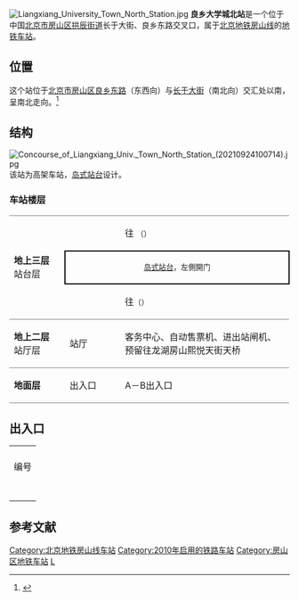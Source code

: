{{noteTA 
|G1 =Railway}}
{{Infobox station
|name = 良乡大学城北
|eng_name = Liangxiang Daxuechengbei<ref>原英文名Liangxiang University Town North</ref><ref name=map2021>{{cite web|url=https://www.bjsubway.com/subway/images/luwangtu.png|title=北京城市轨道交通线网图|date=2021-12-31}}</ref>
|linecolour = {{北京地铁颜色|房}}
|image = Platform of Liangxiang Univ. Town North Station (20210924100623).jpg
|caption = 良乡大学城北站站台
|other_name = 
|country = {{PRC}}
|borough = [[北京市|北京市]][[房山区|房山区]][[拱辰街道_(北京市)|拱辰街道]]
|address = 长于大街、良乡东路交叉口
|coordinates = {{Coord|39.725487|116.166786|type:railwaystation_region:CN-11_source:GoogleMaps|display=inline,title}}
|elevation = 
|operator = [[北京市地铁运营有限公司|北京市地铁运营有限公司]]
|lines = {{北京地铁线路名|房|SL}}
|distance = 
|platform = 1个[[岛式站台|岛式站台]]
|tracks = 2条
|bus_routes = 
|bus_stands = 
|connections = 公交线路：<br/>F1内/外环、F2内/外环、F12、F46、F81（地铁良乡大学城北站）
|structure = 高架车站
|hall = 整体式站厅
|depth = 
|levels = 
|interchange = 
|former = 水碾屯站（规划名）<ref>{{cite news|url=http://www.chinanews.com/gn/news/2010/03-24/2188047.shtml|title=北京房山轨道线11座车站位置公布|work=[[北京晚报|北京晚报]]|date=2010-03-24|accessdate=2021-10-03}}</ref>
|exits = 
|elevator = 
|escalator = 
|architect = 
|architectural_style = 
|colour = {{colorbox|#9834e0}} 藍紫色
|type = 
|status = 运营中
|code = 
|zone = 
|classification = 
|website = 
|built = 
|opened = 2010年12月30日
|pass_year = 
|passengers = 
|pass_system = 
|pass_rank = 
|mpassengers = 
|trains = 
|station_hours = 
|hours = 
|first = {{北京地铁线路名|房|S}}
:往{{北京地铁起讫站|房山|L}}：05:10
:往{{北京地铁起讫站|房山|R}}：06:19
|last = {{北京地铁线路名|房|S}}
:往{{北京地铁起讫站|房山|L}}：22:32
:往{{北京地铁起讫站|房山|R}}：23:46
|adjacent = {{adjacent stations|system=北京地铁|line=房|left=广阳城|right=良乡大学城|note-left=2.003km|note-mid=距离[[东管头南站|东管头南]]23.561km|note-right=1.188km}}
|other_services = 
|route_map = {{Routemap|inline=yes|map=
uSTRf\uSTRg~~ ~~{{rmr|Licon=U|{{stl|北京地铁|广阳城}}}}
uSTR+BSl\uSTR+BSr
uSTR+BSl\uSTR+BSr
uSTRf\uSTRg~~ ~~{{rmr|Licon=D|{{stl|北京地铁|良乡大学城}}}}
}}
}}
[[File:Liangxiang_University_Town_North_Station.jpg|thumb]]
'''良乡大学城北站'''是一个位于中国[[北京市|北京市]][[房山区|房山区]][[拱辰街道_(北京市)|拱辰街道]]长于大街、良乡东路交叉口，属于[[北京地铁|北京地铁]][[北京地铁房山线|房山线]]的[[地铁车站|地铁车站]]。

==位置==
这个站位于[[北京市|北京市]][[房山区|房山区]][[良乡东路|良乡东路]]（东西向）与[[长于大街|长于大街]]（南北向）交汇处以南，呈南北走向。<ref>{{cite web|url=http://www.bjghw.gov.cn/web/static/articles/catalog_14300/article_ff808081271d5bde01278a0a8f0901ce/ff808081271d5bde01278a0a8f0901ce.html|title=轨道交通房山线规划方案公告|publisher=[[北京市规划委员会|北京市规划委员会]]|date=2010-03-23|accessdate=2010-12-25|archive-url=https://web.archive.org/web/20100728091831/http://www.bjghw.gov.cn/web/static/articles/catalog_14300/article_ff808081271d5bde01278a0a8f0901ce/ff808081271d5bde01278a0a8f0901ce.html|archive-date=2010-07-28|dead-url=yes}}</ref>

== 结构 ==
[[File:Concourse_of_Liangxiang_Univ._Town_North_Station_(20210924100714).jpg|thumb]]
该站为高架车站，[[岛式站台|岛式站台]]设计。
=== 车站楼层 ===
{|cellspacing=0 cellpadding=3
|style="border-bottom:solid 1px gray;border-top:solid 1px gray;" rowspan=3 width=100|'''地上三层'''<br />站台层
|style="border-top:solid 1px gray;" width=100|{{arrow|L}}
|style="border-top:solid 1px gray;" width=350|{{北京地铁线路名|房|c}} <!--非跨线车--> 往{{站|东管头南}} <!--/ 跨线车往{{站|国家图书馆}} ({{北京地铁线路名|9|c}}) -->  <small>（{{站|广阳城}}）
|-
|style="border-right:solid 2px black;border-left:solid 2px black;border-top:solid 2px black;border-bottom:solid 2px black;" colspan=2|<center><small>[[岛式站台|岛式站台]]，左側開门</small></center>
|-
|style="border-bottom:solid 1px gray;"|{{arrow|R}}
|style="border-bottom:solid 1px gray;"|{{北京地铁线路名|房|c}}往{{站|阎村东}}<small>（{{站|良乡大学城}}）</small>
|-
|style="border-bottom:solid 1px gray;"|'''地上二层'''<br />站厅层
|style="border-bottom:solid 1px gray;"|站厅
|style="border-bottom:solid 1px gray;"|客务中心、自动售票机、进出站闸机、预留往龙湖房山熙悦天街天桥
|-
|style="border-bottom:solid 1px gray;"|'''地面层'''
|style="border-bottom:solid 1px gray;"|出入口
|style="border-bottom:solid 1px gray;"|A－B出入口
|}

== 出入口 ==
{| class="wikitable"
| colspan="6" align="center" bgcolor="{{北京地铁颜色|房}}" |
|-
! 编号
! 指示
! 建议前往的目的地
! 图片
! 无障碍设施
|-
|{{港鐵出口|A|1|附=升}}
|长于大街、长虹东路
|北京理工大学附属实验学校、远洋新仕界
|[[File:Exit_A1_of_Liangxiang_Univ._Town_North_Station_(20210924100933).jpg|150px]]
|[[File:Exit_A1_lift_of_Liangxiang_Univ._Town_North_Station_(20210924100913).jpg|150px]]
|-
|{{港鐵出口|A|2}}
|长于大街、良乡东路
|卓秀北街、绿地诺亚方舟、[[北京理工大学|北京理工大学]]良乡校区
|[[File:Exit_A2_of_Liangxiang_Univ._Town_North_Station_(20210924100852).jpg|150px]]
|{{n/a}}
|-
|{{港鐵出口|B|1|附=升}}
|长于大街、良乡东路
|水碾屯新村、龙湖熙悦天街
|[[File:Exit_B1_of_Liangxiang_Univ._Town_North_Station_(20210924101330).jpg|150px]]
|[[File:Exit_B1_lift_of_Liangxiang_Univ._Town_North_Station_(20210924101349).jpg|150px]]
|-
|{{港鐵出口|B|2}}
|长于大街、长虹东路
|
|[[File:Exit_B2_of_Liangxiang_Univ._Town_North_Station_(20210924101413).jpg|150px]]
|{{n/a}}
|-
| colspan="5" bgcolor="#EEEEEE" | {{港鐵出口|註=升}}
|}

== 参考文献 ==
{{reflist}}

{{北京地铁房山线}}

[[Category:北京地铁房山线车站|Category:北京地铁房山线车站]]
[[Category:2010年启用的铁路车站|Category:2010年启用的铁路车站]]
[[Category:房山区地铁车站|Category:房山区地铁车站]]
[[Category:以學校命名的北京地铁車站|L]]